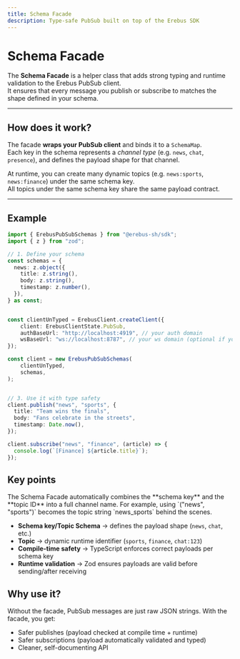 ```yaml
---
title: Schema Facade
description: Type-safe PubSub built on top of the Erebus SDK
---
```


# Schema Facade

The **Schema Facade** is a helper class that adds strong typing and runtime validation to the Erebus PubSub client.  
It ensures that every message you publish or subscribe to matches the shape defined in your schema.

---

## How does it work?

The facade **wraps your PubSub client** and binds it to a `SchemaMap`.  
Each key in the schema represents a *channel type* (e.g. `news`, `chat`, `presence`), and defines the payload shape for that channel.  

At runtime, you can create many dynamic topics (e.g. `news:sports`, `news:finance`) under the same schema key.  
All topics under the same schema key share the same payload contract.

---

## Example

```ts
import { ErebusPubSubSchemas } from "@erebus-sh/sdk";
import { z } from "zod";

// 1. Define your schema
const schemas = {
  news: z.object({
    title: z.string(),
    body: z.string(),
    timestamp: z.number(),
  }),
} as const;


const clientUnTyped = ErebusClient.createClient({
    client: ErebusClientState.PubSub,
    authBaseUrl: "http://localhost:4919", // your auth domain
    wsBaseUrl: "ws://localhost:8787", // your ws domain (optional if you self-host locally)
});

const client = new ErebusPubSubSchemas(
    clientUnTyped,
    schemas,
);


// 3. Use it with type safety
client.publish("news", "sports", {
  title: "Team wins the finals",
  body: "Fans celebrate in the streets",
  timestamp: Date.now(),
});

client.subscribe("news", "finance", (article) => {
  console.log(`[Finance] ${article.title}`);
});
```

## Key points

<Callout title="Good to know" type="note">
The Schema Facade automatically combines the **schema key** and the **topic ID** into a full channel name.  
For example, using `("news", "sports")` becomes the topic string `news_sports` behind the scenes.  
</Callout>

* **Schema key/Topic Schema** → defines the payload shape (`news`, `chat`, etc.)
* **Topic** → dynamic runtime identifier (`sports`, `finance`, `chat:123`)
* **Compile-time safety** → TypeScript enforces correct payloads per schema key
* **Runtime validation** → Zod ensures payloads are valid before sending/after receiving



## Why use it?

Without the facade, PubSub messages are just raw JSON strings.
With the facade, you get:

* Safer publishes (payload checked at compile time + runtime)
* Safer subscriptions (payload automatically validated and typed)
* Cleaner, self-documenting API
